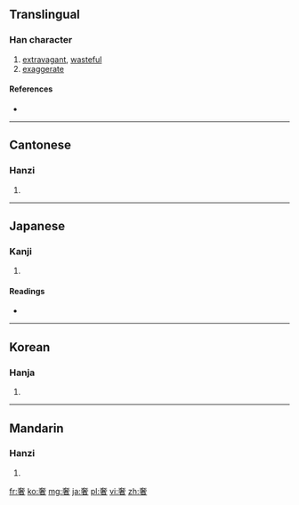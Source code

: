 ==Translingual==

===Han character===
{{Han char|rn=37|rad=大|as=09|sn=12|four=4060<sub>4</sub>|canj=大十大日 (KJKA)}}

# [[extravagant]], [[wasteful]]
# [[exaggerate]]

====References====
* {{Han ref|kx=0253.090|dkj=05964|dj=0514.340|hdz=10542.060|uh=5962|ud=22882|bh=B0F8|bd=45304}}

----

==Cantonese==

===Hanzi===
{{yue-hanzi|jyut=|y=che1, se1}}

# {{defn|lang=yue|sort=大09}}

----

==Japanese==

===Kanji===
{{ja-kanji|grade=|rs=大09}}

# {{defn|lang=ja|sort=大09}}

====Readings====
* {{ja-readings|on=[[しゃ]] (sha)|kun=[[おごる]] (ogoru)}}

----

==Korean==

===Hanja===
{{ko-hanja|hangeul=사|rv=sa|mr=sa}}

# {{defn|lang=ko|sort=大09}}

----

==Mandarin==

===Hanzi===
{{cmn-hanzi|pin=[[shē]] ([[she1]])|wg=she<sup>1</sup>}}

# {{defn|lang=cmn|sort=大09}}

[[fr:奢]]
[[ko:奢]]
[[mg:奢]]
[[ja:奢]]
[[pl:奢]]
[[vi:奢]]
[[zh:奢]]